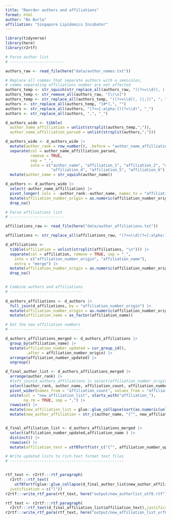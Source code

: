 ```yaml
---
title: "Reorder authors and affiliations"
format: html
author: "Bo Burla"
affiliation: "Singapore Lipidomics Incubator"
---
```


```r
library(tidyverse)
library(here)
library(r2rtf)

# Parse author list
# ------------------------

authors_raw <- read_file(here("data/author_names.txt"))

# Replace all commas that separate authors with a semicolon, 
# comma separating affiliations number are not affected
authors_temp <- str_squish(str_replace_all(authors_raw, "((?<=\\d)(, )|;])", "; ")) 
authors_temp <- str_remove_all(authors_raw, "[\r\n]")
authors_temp <- str_replace_all(authors_temp, "((?<=\\d)(, )|;])", "; ") 
authors <- str_replace_all(authors_temp, "[#*],", "")
authors <- str_replace_all(authors, "(?<=[:alpha:])(?=\\d)", "_")
authors <- str_replace_all(authors, ",", "_")

d_authors_wide <- tibble( 
  author_name_affilliation = unlist(strsplit(authors_temp,";")), 
  author_name_affilliation_parsed = unlist(strsplit(authors,";")))

d_authors_wide <- d_authors_wide |> 
  mutate(author_rank = row_number(), .before = "author_name_affilliation") |> 
  separate(col = author_name_affilliation_parsed, 
           remove = TRUE, 
           sep = "_", 
           into = c("author_name", "affiliation_1", "affiliation_2", "affiliation_3", 
                    "affiliation_4", "affiliation_5", "affiliation_6"),fill = "right") |> 
  mutate(author_name = str_squish(author_name))

d_authors <- d_authors_wide |> 
  select(-author_name_affilliation) |> 
  pivot_longer( cols = -author_rank:-author_name, names_to = "affiliation_count", values_to = "affiliation_number_origin") |> 
  mutate(affiliation_number_origin = as.numeric(affiliation_number_origin)) |> 
  drop_na()

# Parse affiliations list
# ------------------------

affiliations_raw <- read_file(here("data/author_affiliations.txt"))

affiliations <- str_replace_all(affiliations_raw, "(?<=\\d)(?=[:alpha:])", "_")

d_affiliations <-
  tibble(affiliation = unlist(strsplit(affiliations, "\n"))) |>
  separate(col = affiliation, remove = TRUE, sep = "_",
    into = c("affiliation_number_origin", "affiliation_name"),
    extra = "merge") |> 
  mutate(affiliation_number_origin = as.numeric(affiliation_number_origin)) |> 
  drop_na()


# Combine authors and affiliations 
# --------------------------------
 
d_authors_affiliations <- d_authors |> 
  full_join(d_affiliations, by = "affiliation_number_origin") |> 
  mutate(affiliation_number_origin = as.numeric(affiliation_number_origin)) |>
  mutate(affiliation_name = as_factor(affiliation_name)) 

# Get the new affiliation numbers
# --------------------------------

d_authors_affiliations_merged <- d_authors_affiliations |>
  group_by(affiliation_name) |> 
  mutate(affiliation_number_updated = cur_group_id(), 
         .after = affiliation_number_origin) |> 
  arrange(affiliation_number_updated) |> 
  ungroup()

d_final_author_list <- d_authors_affiliations_merged |>
  arrange(author_rank) |> 
  #left_join(d_authors_affiliations |> select(affiliation_number_origin, affiliation_number_updated)) |> 
  select(author_rank, author_name, affiliation_count, affiliation_number_updated) |> 
  pivot_wider(names_from = "affiliation_count", values_from = "affiliation_number_updated") |> 
  unite(col = "new_affiliation_list", starts_with("affiliation_"),
        na.rm = TRUE, sep = ",") |> 
  rowwise() |> 
  mutate(new_affiliation_list = glue::glue_collapse(sort(as.numeric(unlist(strsplit(new_affiliation_list, ",")))), sep = ",")) |> 
  mutate(new_author_affiliation = str_c(author_name, "{^", new_affiliation_list, "}"))


d_final_affiliation_list <- d_authors_affiliations_merged |> 
  select(affiliation_number_updated,affiliation_name ) |> 
  distinct() |> 
  rowwise() |> 
  mutate(affiliation_text = utf8Tortf(str_c("{^", affiliation_number_updated, "}", affiliation_name)))

# Write updated lists to rich-text format text files 
# --------------------------------------------------


rtf_text <- r2rtf:::rtf_paragraph(
  r2rtf:::rtf_text(
    utf8Tortf(glue::glue_collapse(d_final_author_list$new_author_affiliation, sep = ", ", ))),
  justification = c("l"))
r2rtf:::write_rtf_para(rtf_text, here("output/new_authorlist_utf8.rtf"))

rtf_text <- r2rtf:::rtf_paragraph(
  r2rtf:::rtf_text(d_final_affiliation_list$affiliation_text),justification = c("l"))
r2rtf:::write_rtf_para(rtf_text, here("output/new_affiliation_list_urf8.rtf"))


```

